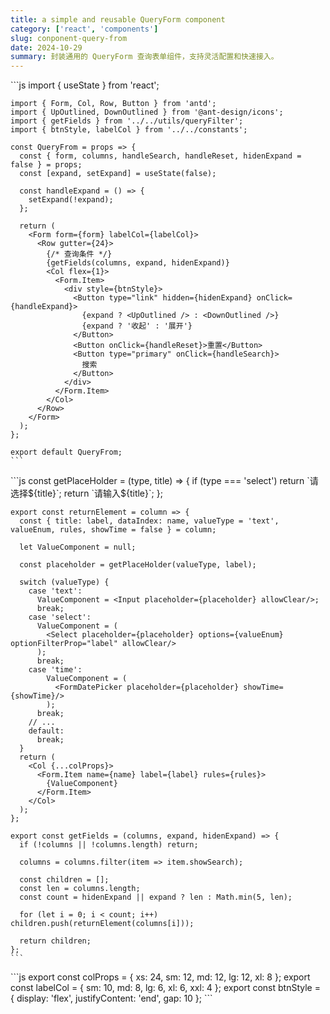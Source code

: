 ```yaml
---
title: a simple and reusable QueryForm component
category: ['react', 'components']
slug: conponent-query-from
date: 2024-10-29
summary: 封装通用的 QueryForm 查询表单组件，支持灵活配置和快速接入。
---
```



<Tabs>
  <TabItem label="QueryForm.js">
    ```js
    import { useState } from 'react';

    import { Form, Col, Row, Button } from 'antd';
    import { UpOutlined, DownOutlined } from '@ant-design/icons';
    import { getFields } from '../../utils/queryFilter';
    import { btnStyle, labelCol } from '../../constants';

    const QueryFrom = props => {
      const { form, columns, handleSearch, handleReset, hidenExpand = false } = props;
      const [expand, setExpand] = useState(false);

      const handleExpand = () => {
        setExpand(!expand);
      };

      return (
        <Form form={form} labelCol={labelCol}>
          <Row gutter={24}>
            {/* 查询条件 */}
            {getFields(columns, expand, hidenExpand)}
            <Col flex={1}>
              <Form.Item>
                <div style={btnStyle}>
                  <Button type="link" hidden={hidenExpand} onClick={handleExpand}>
                    {expand ? <UpOutlined /> : <DownOutlined />}
                    {expand ? '收起' : '展开'}
                  </Button>
                  <Button onClick={handleReset}>重置</Button>
                  <Button type="primary" onClick={handleSearch}>
                    搜索
                  </Button>
                </div>
              </Form.Item>
            </Col>
          </Row>
        </Form>
      );
    };

    export default QueryFrom;
    ```
  </TabItem>
  <TabItem label="queryFilter.js">
    ```js
    const getPlaceHolder = (type, title) => {
      if (type === 'select') return `请选择${title}`;
      return `请输入${title}`;
    };

    export const returnElement = column => {
      const { title: label, dataIndex: name, valueType = 'text', valueEnum, rules, showTime = false } = column;

      let ValueComponent = null;

      const placeholder = getPlaceHolder(valueType, label);

      switch (valueType) {
        case 'text':
          ValueComponent = <Input placeholder={placeholder} allowClear/>;
          break;
        case 'select':
          ValueComponent = (
            <Select placeholder={placeholder} options={valueEnum} optionFilterProp="label" allowClear/>
          );
          break;
        case 'time':
            ValueComponent = (
              <FormDatePicker placeholder={placeholder} showTime={showTime}/>
            );
          break;
        // ...
        default:
          break;
      }
      return (
        <Col {...colProps}>
          <Form.Item name={name} label={label} rules={rules}>
            {ValueComponent}
          </Form.Item>
        </Col>
      );
    };

    export const getFields = (columns, expand, hidenExpand) => {
      if (!columns || !columns.length) return;

      columns = columns.filter(item => item.showSearch);

      const children = [];
      const len = columns.length;
      const count = hidenExpand || expand ? len : Math.min(5, len);

      for (let i = 0; i < count; i++) children.push(returnElement(columns[i]));

      return children;
    };
    ```
  </TabItem>
  <TabItem label="constants.js">
    ```js
    export const colProps = { xs: 24, sm: 12, md: 12, lg: 12, xl: 8 };
    export const labelCol = { sm: 10, md: 8, lg: 6, xl: 6, xxl: 4 };
    export const btnStyle = { display: 'flex', justifyContent: 'end', gap: 10 };
    ```
  </TabItem>
</Tabs>





